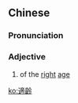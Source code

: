 ==Chinese==
{{zh-forms|s=适龄}}

===Pronunciation===
{{zh-pron
|m=shìlíng
|c=sik1 ling4
|mn=qz:siak-lêng/xm,zz:sek-lêng
|cat=a
}}

===Adjective===
{{zh-adj}}

# of the [[right]] [[age]]

[[ko:適齡]]